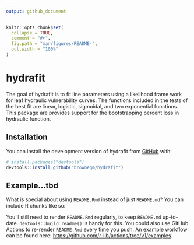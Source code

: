 ```yaml
---
output: github_document
---
```


<!-- README.md is generated from README.Rmd. Please edit that file -->

```r
knitr::opts_chunk$set(
  collapse = TRUE,
  comment = "#>",
  fig.path = "man/figures/README-",
  out.width = "100%"
)
```

# hydrafit

<!-- badges: start -->
<!-- badges: end -->

The goal of hydrafit is to fit line parameters using a likelihood frame work for leaf hydraulic vulnerability curves. The functions included in the tests of the best fit are linear, logistic, sigmoidal, and two exponential functions. This package are provides support for the bootstrapping percent loss in hydraulic function. 

## Installation

You can install the development version of hydrafit from [GitHub](https://github.com/) with:

``` r
# install.packages("devtools")
devtools::install_github("brownegm/hydrafit")
```

## Example...tbd

What is special about using `README.Rmd` instead of just `README.md`? You can include R chunks like so:

You'll still need to render `README.Rmd` regularly, to keep `README.md` up-to-date. `devtools::build_readme()` is handy for this. You could also use GitHub Actions to re-render `README.Rmd` every time you push. An example workflow can be found here: <https://github.com/r-lib/actions/tree/v1/examples>.


